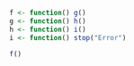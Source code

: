 ```r
f <- function() g()
g <- function() h()
h <- function() i()
i <- function() stop("Error")

```

```r
f()
```

